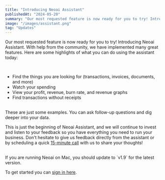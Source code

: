```yaml
---
title: "Introducing Neoai Assistant"
publishedAt: "2024-05-20"
summary: "Our most requested feature is now ready for you to try! Introducing Neoai Assistant. With help from the community, we have implemented many great features."
image: "/images/assistant.png"
tag: "Updates"
---
```


Our most requested feature is now ready for you to try! Introducing Neoai Assistant. With help from the community, we have implemented many great features. Here are some highlights of what you can do using the assistant today:

<br />

- Find the things you are looking for (transactions, invoices, documents, and more)
- Watch your spending
- View your profit, revenue, burn rate, and revenue graphs
- Find transactions without receipts

<br />
These are just some examples. You can ask follow-up questions and dig deeper into
your data.

<br />

This is just the beginning of Neoai Assistant, and we will continue to invest and listen to your feedback so you have everything you need to run your business. Don't hesitate to give us feedback directly from the assistant or by scheduling a quick [15-minute call](https://cal.com/pontus-neoai/15min) with us to share your thoughts!

<br />
If you are running Neoai on Mac, you should update to `v1.9` for the latest version.

<br />

To get started you can [sign in here](https://app.neoai.khulnasoft.com).
